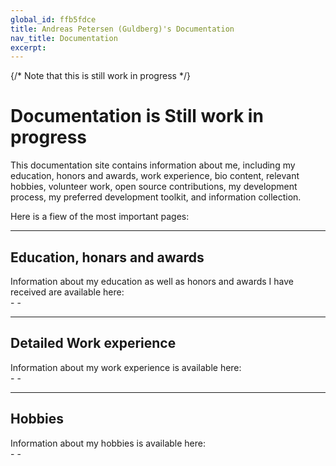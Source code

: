```yaml
---
global_id: ffb5fdce
title: Andreas Petersen (Guldberg)'s Documentation
nav_title: Documentation
excerpt:
---
```


{/* Note that this is still work in progress */}
# Documentation is Still work in progress

This documentation site contains information about me, including my education, honors and awards, work experience, bio content, relevant hobbies, volunteer work, open source contributions, my development process, my preferred development toolkit, and information collection.

Here is a fiew of the most important pages:

<div className="mt-8 grid gap-6 md:grid-cols-2">
  <Card
    title="Who is this guy?"
    icon="info"
    link={{ url: '/docs/bio', label: 'Find out here' }}
    subtitle="Find out who I am, what I do, and what I'm passionate about."
  />
  <Card
    title="Development process"
    icon="code"
    link={{ url: '/docs/development-process', label: 'See the process' }}
    subtitle="Learn about my preferred development process, and how I like to work."
  />
</div>

---

## Education, honars and awards

<div className="grid gap-6 md:grid-cols-2 -mt-4">
  <div>
    Information about my education as well as honors and awards I have received are available here:
    <ChevronLink label="See all info" url="/docs/education-honor-award" />
  </div>
  <div>
    - <ChevronLink label="Education" url="/docs/education-honor-award/education" />
    - <ChevronLink label="Honors and awards" url="/docs/education-honor-award/honors-and-awards" />

  </div>
</div>

---

## Detailed Work experience

<div className="grid gap-6 md:grid-cols-2 -mt-4">
  <div>
    Information about my work experience is available here:
    <ChevronLink label="See all info" url="/docs/work-experience" />
  </div>
  <div>
    - <ChevronLink label="Work experience" url="/docs/work-experience/work-experience" />
    - <ChevronLink label="Volunteer work" url="/docs/work-experience/volunteer-work" />
  </div>
</div>

---

## Hobbies

<div className="grid gap-6 md:grid-cols-2 -mt-4">
  <div>
    Information about my hobbies is available here:
    <ChevronLink label="See all info" url="/docs/hobbies" />
  </div>
  <div>
    - <ChevronLink label="3D printing" url="/docs/hobbies/3d-printing" />
    - <ChevronLink label="Photography" url="/docs/hobbies/photography" />
  </div>
</div>